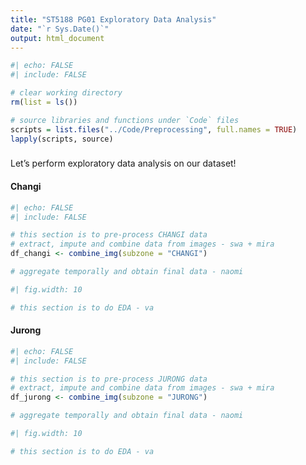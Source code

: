 ```yaml
---
title: "ST5188 PG01 Exploratory Data Analysis"
date: "`r Sys.Date()`"
output: html_document
---
```


```r
#| echo: FALSE
#| include: FALSE

# clear working directory
rm(list = ls())

# source libraries and functions under `Code` files
scripts = list.files("../Code/Preprocessing", full.names = TRUE)
lapply(scripts, source)
```

### {.tabset .tabset-fade .tabset-pills}
Let's perform exploratory data analysis on our dataset!

#### Changi
```r
#| echo: FALSE
#| include: FALSE

# this section is to pre-process CHANGI data
# extract, impute and combine data from images - swa + mira
df_changi <- combine_img(subzone = "CHANGI")

# aggregate temporally and obtain final data - naomi

```

```r
#| fig.width: 10

# this section is to do EDA - va


```

#### Jurong
```r
#| echo: FALSE
#| include: FALSE

# this section is to pre-process JURONG data
# extract, impute and combine data from images - swa + mira
df_jurong <- combine_img(subzone = "JURONG")

# aggregate temporally and obtain final data - naomi

```

```r
#| fig.width: 10

# this section is to do EDA - va



```

